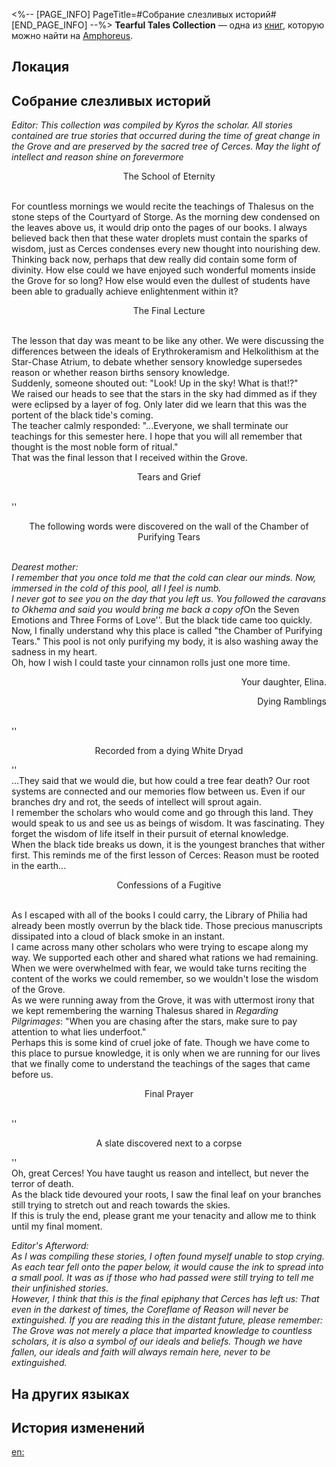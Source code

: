 <%-- [PAGE_INFO]
PageTitle=#Собрание слезливых историй#
[END_PAGE_INFO] --%>
{{Дополнить}}
{{Книга Инфобокс
|id           = 496
|partIds      = 190809
|Название     = Tearful Tales Collection
|Изображение  = Предмет Книга Амфореус 1.png
|Мир          = Amphoreus
|Томов        = 1
|Автор        = <!--нужно добавить-->
|Описание     = A collection of true stories compiled by a scholar named Kyros from a time of great change in the Grove. They received their name from the constant tears that Kyros shed during compilation which made continuing their work extremely challenging.
|Том1         = {{tx}}
|Источник1    = {{tx|Отсутствует источник}}
|Персонажи    = Cerces
|Фракции      = Okhema
}}
'''Tearful Tales Collection''' — одна из [[Книги|книг]], которую можно найти на [[Amphoreus]].

==Локация==
{{Отметка карты|<!--название карты-->|<!--id отметки-->}}

==Собрание слезливых историй==
''Editor: This collection was compiled by Kyros the scholar. All stories contained are true stories that occurred during the time of great change in the Grove and are preserved by the sacred tree of Cerces. May the light of intellect and reason shine on forevermore''

<div align="center">The School of Eternity</div><br />For countless mornings we would recite the teachings of Thalesus on the stone steps of the Courtyard of Storge. As the morning dew condensed on the leaves above us, it would drip onto the pages of our books. I always believed back then that these water droplets must contain the sparks of wisdom, just as Cerces condenses every new thought into nourishing dew.<br />
Thinking back now, perhaps that dew really did contain some form of divinity. How else could we have enjoyed such wonderful moments inside the Grove for so long? How else would even the dullest of students have been able to gradually achieve enlightenment within it?

<div align="center">The Final Lecture</div><br />The lesson that day was meant to be like any other. We were discussing the differences between the ideals of Erythrokeramism and Helkolithism at the Star-Chase Atrium, to debate whether sensory knowledge supersedes reason or whether reason births sensory knowledge.<br />
Suddenly, someone shouted out: "Look! Up in the sky! What is that!?"<br />
We raised our heads to see that the stars in the sky had dimmed as if they were eclipsed by a layer of fog. Only later did we learn that this was the portent of the black tide's coming.<br />
The teacher calmly responded: "...Everyone, we shall terminate our teachings for this semester here. I hope that you will all remember that thought is the most noble form of ritual."<br />
That was the final lesson that I received within the Grove.

<div align="center">Tears and Grief</div><br />''<div align="center">The following words were discovered on the wall of the Chamber of Purifying Tears</div>''<br />
Dearest mother:<br />
I remember that you once told me that the cold can clear our minds. Now, immersed in the cold of this pool, all I feel is numb.<br />
I never got to see you on the day that you left us. You followed the caravans to Okhema and said you would bring me back a copy of ''On the Seven Emotions and Three Forms of Love''. But the black tide came too quickly.<br />
Now, I finally understand why this place is called "the Chamber of Purifying Tears." This pool is not only purifying my body, it is also washing away the sadness in my heart.<br />
Oh, how I wish I could taste your cinnamon rolls just one more time.<br /><div align="right">Your daughter, Elina.

Dying Ramblings</div><br />''<div align="center">Recorded from a dying White Dryad</div>''<br />
...They said that we would die, but how could a tree fear death? Our root systems are connected and our memories flow between us. Even if our branches dry and rot, the seeds of intellect will sprout again.<br />
I remember the scholars who would come and go through this land. They would speak to us and see us as beings of wisdom. It was fascinating. They forget the wisdom of life itself in their pursuit of eternal knowledge.<br />
When the black tide breaks us down, it is the youngest branches that wither first. This reminds me of the first lesson of Cerces: Reason must be rooted in the earth...

<div align="center">Confessions of a Fugitive</div><br />As I escaped with all of the books I could carry, the Library of Philia had already been mostly overrun by the black tide. Those precious manuscripts dissipated into a cloud of black smoke in an instant.<br />
I came across many other scholars who were trying to escape along my way. We supported each other and shared what rations we had remaining. When we were overwhelmed with fear, we would take turns reciting the content of the works we could remember, so we wouldn't lose the wisdom of the Grove.<br />
As we were running away from the Grove, it was with uttermost irony that we kept remembering the warning Thalesus shared in ''Regarding Pilgrimages'': "When you are chasing after the stars, make sure to pay attention to what lies underfoot."<br />
Perhaps this is some kind of cruel joke of fate. Though we have come to this place to pursue knowledge, it is only when we are running for our lives that we finally come to understand the teachings of the sages that came before us.

<div align="center">Final Prayer</div><br />''<div align="center">A slate discovered next to a corpse</div>''<br />
Oh, great Cerces! You have taught us reason and intellect, but never the terror of death.<br />
As the black tide devoured your roots, I saw the final leaf on your branches still trying to stretch out and reach towards the skies.<br />
If this is truly the end, please grant me your tenacity and allow me to think until my final moment.

''Editor's Afterword:''<br />
''As I was compiling these stories, I often found myself unable to stop crying. As each tear fell onto the paper below, it would cause the ink to spread into a small pool. It was as if those who had passed were still trying to tell me their unfinished stories.''<br />
''However, I think that this is the final epiphany that Cerces has left us: That even in the darkest of times, the Coreflame of Reason will never be extinguished. If you are reading this in the distant future, please remember: The Grove was not merely a place that imparted knowledge to countless scholars, it is also a symbol of our ideals and beliefs. Though we have fallen, our ideals and faith will always remain here, never to be extinguished.''

==На других языках==
{{На других языках
|en   = Tearful Tales Collection
|zhs  = 垂泪集
|zht  = 垂淚集
|ja   = 落涙集
|ko   = 눈물집
|es   = Recopilación de historias lacrimógenas
|fr   = Recueil de contes larmoyants
|ru   = Собрание слезливых историй
|th   = ชุดบทความเคล้าน้ำตา
|vi   = Tuyển Tập Câu Chuyện Đầy Nước Mắt
|de   = Sammlung von tränenreichen Geschichten
|id   = Kumpulan Cerita Mengharukan
|pt   = Coleção de Contos Lamuriosos
}}

==История изменений==
{{История изменений|3.5}}

[[en:]]